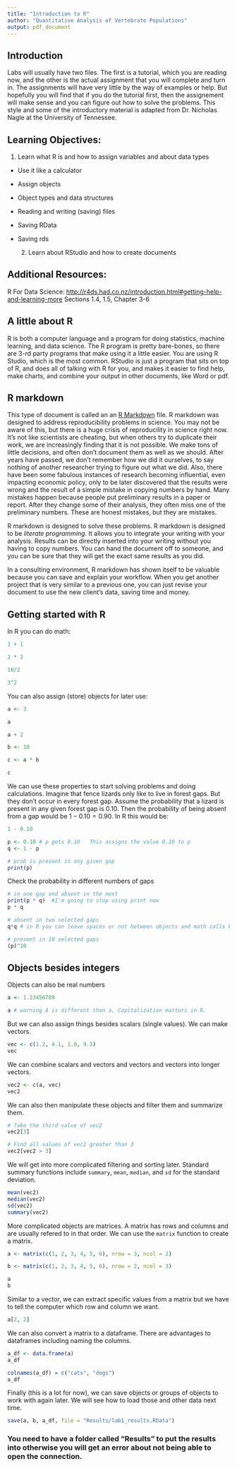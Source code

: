 ```yaml
---
title: "Introduction to R"
author: "Quantitative Analysis of Vertebrate Populations"
output: pdf_document
---
```


## Introduction

Labs will usually have two files. The first is a tutorial, which you are reading now, and the other is the actual assignment that you will complete and turn in. The assignments will have very little by the way of examples or help. But hopefully you will find that if you do the tutorial first, then the assignement will make sense and you can figure out how to solve the problems. This style and some of the introductory material is adapted from Dr. Nicholas Nagle at the University of Tennessee.

## Learning Objectives:

  1. Learn what R is and how to assign variables and about data types
  
  * Use it like a calculator
* Assign objects
* Object types and data structures
* Reading and writing (saving) files
* Saving RData
* Saving rds

  2. Learn about RStudio and how to create documents
    
  
## Additional Resources:

R For Data Science:
[http://r4ds.had.co.nz/introduction.html#getting-help-and-learning-more](http://r4ds.had.co.nz/introduction.html#getting-help-and-learning-more)
Sections 1.4, 1.5, Chapter 3-6

## A little about R

R is both a computer language and a program for doing statistics, machine learning, and data science. The R program is pretty bare-bones, so there are 3-rd party programs that make using it a little easier. You are using R Studio, which is the most common. RStudio is just a program that sits on top of R, and does all of talking with R for you, and makes it easier to find help, make charts, and combine your output in other documents, like Word or pdf.

## R markdown

This type of document is called an an [R Markdown](http://rmarkdown.rstudio.com) file. 
R markdown was designed to address reproducibility problems in science.
You may not be aware of this, but there is a huge crisis of reproducility in science right now.
It's not like scientists are cheating, but when others try to duplicate their work, we are increasingly finding that it is not possible.
We make tons of little decisions, and often don't document them as well as we should.
After years have passed, we don't remember how we did it ourselves, to say nothing of another researcher trying to figure out what we did.
Also, there have been some fabulous instances of research becoming influential, even impacting economic policy, only to be later discovered that the results were wrong and the result of a simple mistake in copying numbers by hand.
Many mistakes happen because people put preliminary results in a paper or report. After they change some of their analysis, they often miss one of the preliminary numbers. These are honest mistakes, but they are mistakes.

R markdown is designed to solve these problems. R markdown is designed to be *literate programming.* It allows you to integrate your writing with your analysis. Results can be directly inserted into your writing without you having to copy numbers. You can hand the document off to someone, and you can be sure that they will get the exact same results as you did.

In a consulting environment, R markdown has shown itself to be valuable because you can save and explain your workflow. When you get another project that is very similar to a previous one, you can just revise your document to use the new client's data, saving time and money.

## Getting started with R

In R you can do math:

```r
1 + 1

2 * 2

10/2

3^2
```

You can also assign (store) objects for later use:

```r

a <- 3

a

a + 2

b <- 10

c <- a * b

c
```

We can use these properties to start solving problems and doing calculations. Imagine that fence lizards only like to live in forest gaps. But they don't occur in every forest gap. Assume the probability that a lizard is present in any given forest gap is 0.10. Then the probability of being absent from a gap would be $1 - 0.10 = 0.90$. In R this would be:

```r

1 - 0.10 
```

```r
p <- 0.10 # p gets 0.10   This assigns the value 0.10 to p
q <- 1 - p

# prob is present in any given gap
print(p)
```

Check the probability in different numbers of gaps

```r
# in one gap and absent in the next
print(p * q)  #I'm going to stop using print now
p * q

# absent in two selected gaps
q*q # in R you can leave spaces or not between objects and math calls but it's easier to read with spaces.

# present in 10 selected gaps
(p)^10
```

## Objects besides integers

Objects can also be real numbers

```r
a <- 1.23456789

a # warning A is different than a. Capitalization matters in R.
```

But we can also assign things besides scalars (single values). We can make vectors.

```r
vec <- c(1.2, 4.1, 1.0, 9.3)
vec
```

We can combine scalars and vectors and vectors and vectors into longer vectors.

```r
vec2 <- c(a, vec)
vec2
```

We can also then manipulate these objects and filter them and summarize them. 

```r
# Take the third value of vec2
vec2[3]

# Find all values of vec2 greater than 3
vec2[vec2 > 3]
```

We will get into more complicated filtering and sorting later. Standard summary functions include `summary`, `mean`, `median`, and `sd` for the standard deviation.

```r
mean(vec2)
median(vec2)
sd(vec2)
summary(vec2)
```

More complicated objects are matrices. A matrix has rows and columns and are usually refered to in that order. We can use the `matrix` function to create a matrix.

```r
a <- matrix(c(1, 2, 3, 4, 5, 6), nrow = 3, ncol = 2)

b <- matrix(c(1, 2, 3, 4, 5, 6), nrow = 2, ncol = 3)

a
b
```

Similar to a vector, we can extract specific values from a matrix but we have to tell the computer which row and column we want.

```r
a[2, 2]
```

We can also convert a matrix to a dataframe. There are advantages to dataframes including naming the columns.

```r
a_df <- data.frame(a)
a_df

colnames(a_df) = c("cats", "dogs")
a_df
```

Finally (this is a lot for now), we can save objects or groups of objects to work with again later. We will see how to load those and other data next time.

```r
save(a, b, a_df, file = "Results/lab1_results.RData")
```

### You need to have a folder called "Results" to put the results into otherwise you will get an error about not being able to open the connection.